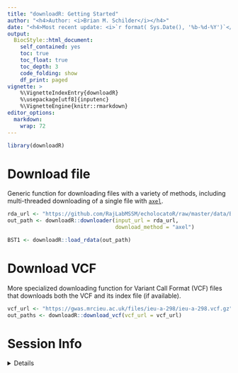 ```yaml
---
title: "downloadR: Getting Started" 
author: "<h4>Author: <i>Brian M. Schilder</i></h4>" 
date: "<h4>Most recent update: <i>`r format( Sys.Date(), '%b-%d-%Y')`</i></h4>"
output:
  BiocStyle::html_document:
    self_contained: yes
    toc: true
    toc_float: true
    toc_depth: 3
    code_folding: show
    df_print: paged
vignette: >
    %\VignetteIndexEntry{downloadR} 
    %\usepackage[utf8]{inputenc}
    %\VignetteEngine{knitr::rmarkdown} 
editor_options: 
  markdown: 
    wrap: 72
---
```


```r
library(downloadR) 
```


# Download file

Generic function for downloading files with a variety of methods, including multi-threaded downloading of a single file with [`axel`](https://github.com/axel-download-accelerator/axel).

```r
rda_url <- "https://github.com/RajLabMSSM/echolocatoR/raw/master/data/BST1.rda"
out_path <- downloadR::downloader(input_url = rda_url,
                                  download_method = "axel")

BST1 <- downloadR::load_rdata(out_path)
```


# Download VCF

More specialized downloading function for Variant Call Format (VCF) files that downloads both the VCF and its index file (if available).

```r
vcf_url <- "https://gwas.mrcieu.ac.uk/files/ieu-a-298/ieu-a-298.vcf.gz"
out_paths <- downloadR::download_vcf(vcf_url = vcf_url)
```


# Session Info 

<details> 

```r
utils::sessionInfo()
```

</details>  

